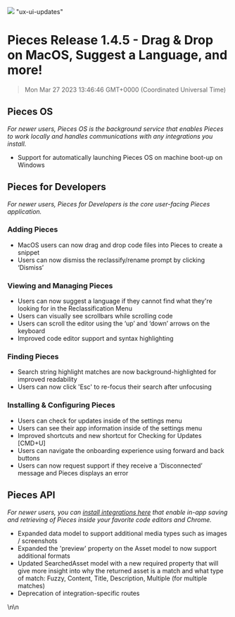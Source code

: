 ![](https://uploads-ssl.webflow.com/6143afec68f555387049efb3/630d26192d137a83729ae7a9_ezgif_com-gif-maker4_8a3a27256583301c5cb28157859e9b5f_2000.png)
"ux-ui-updates"
# Pieces Release 1.4.5 - Drag & Drop on MacOS, Suggest a Language, and more!
> Mon Mar 27 2023 13:46:46 GMT+0000 (Coordinated Universal Time)
<h2 id="at34e">Pieces OS</h2><p><em>For newer users, Pieces OS is the background service that enables Pieces to work locally and handles communications with any integrations you install.</em></p><ul><li>Support for automatically launching Pieces OS on machine boot-up on Windows</li></ul><h2 id="f5000">Pieces for Developers</h2><p><em>For newer users, Pieces for Developers is the core user-facing Pieces application.</em></p><h3 id="cimu6">Adding Pieces</h3><ul><li>MacOS users can now drag and drop code files into Pieces to create a snippet</li><li>Users can now dismiss the reclassify/rename prompt by clicking ‘Dismiss’</li></ul><h3 id="asobr">Viewing and Managing Pieces</h3><ul><li>Users can now suggest a language if they cannot find what they&#x27;re looking for in the Reclassification Menu</li><li>Users can visually see scrollbars while scrolling code</li><li>Users can scroll the editor using the ‘up’ and ‘down’ arrows on the keyboard</li><li>Improved code editor support and syntax highlighting</li></ul><h3 id="s46p">Finding Pieces</h3><ul><li>Search string highlight matches are now background-highlighted for improved readability</li><li>Users can now click &#x27;Esc&#x27; to re-focus their search after unfocusing</li></ul><h3 id="dhvod">Installing &amp; Configuring Pieces</h3><ul><li>Users can check for updates inside of the settings menu</li><li>Users can see their app information inside of the settings menu</li><li>Improved shortcuts and new shortcut for Checking for Updates [CMD+U]</li><li>Users can navigate the onboarding experience using forward and back buttons</li><li>Users can now request support if they receive a ‘Disconnected’ message and Pieces displays an error</li></ul><h2 id="aleat">Pieces API</h2><p><em>For newer users, you can <a href="http://code.pieces.app/integrations" target="_blank" rel="noopener noreferrer">install integrations here</a> that enable in-app saving and retrieving of Pieces inside your favorite code editors and Chrome.</em></p><ul><li>Expanded data model to support additional media types such as images / screenshots</li><li>Expanded the &#x27;preview&#x27; property on the Asset model to now support additional formats</li><li>Updated SearchedAsset model with a new required property that will give more insight into why the returned asset is a match and what type of match: Fuzzy, Content, Title, Description, Multiple (for multiple matches)</li><li>Deprecation of integration-specific routes</li></ul>\n\n    <figure data-rt
